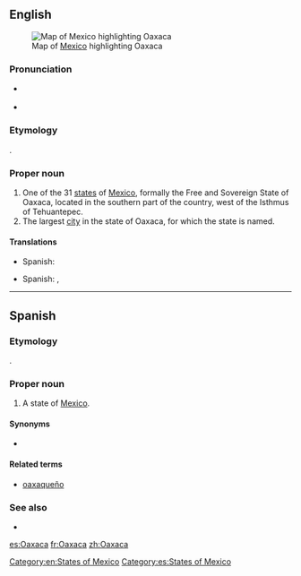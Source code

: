 ==English==
[[File:Mexico map, MX-OAX.svg|thumb|Map of [[Mexico]] highlighting Oaxaca]]
===Pronunciation===
* {{a|US}} {{IPA|/wɑːˈhɑː.kɑː/|/wəˈhɑː.kɑː/}}
* {{audio|Es-Oaxaca.ogg|Audio}}

===Etymology===
{{etyl|nah|en}} {{term|Huaxyacac|Huāxyacac|place of guaje trees|lang=nah}}.

===Proper noun===
{{en-proper noun}}

# One of the 31 [[states]] of [[Mexico]], formally the Free and Sovereign State of Oaxaca,  located in the southern part of the country, west of the Isthmus of Tehuantepec.
# The largest [[city]] in the state of Oaxaca, for which the state is named.

====Translations====
{{trans-top|state of Mexico}}
*Spanish: {{t+|es|Oaxaca|f}}
{{trans-mid}}
{{trans-bottom}}
{{trans-top|city}}
*Spanish: {{t-|es|Oaxaca de Juárez|f}}, {{t+|es|Oaxaca|f}}
{{trans-mid}}
{{trans-bottom}}

[[Category:en:States of Mexico]]

----

==Spanish==

===Etymology===
{{etyl|nah|es}} {{term|Huaxyacac|Huāxyacac|place of guaje trees|lang=nah}}.

===Proper noun===
{{es-proper noun|f}}

# A state of [[Mexico]].

====Synonyms====
* {{l|es|OA}} {{qualifier|abbreviation}}

====Related terms====
*[[oaxaqueño]]

===See also===
* {{pedialite|lang=es}}

[[Category:es:States of Mexico]]

[[es:Oaxaca]]
[[fr:Oaxaca]]
[[zh:Oaxaca]]